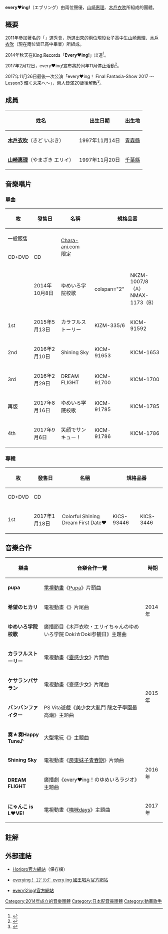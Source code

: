{{prose|time=2016-01-25T08:53:50+00:00}}
{{Lowercase}}
{{藝人
| 姓名 = every♥ing!
| 類型 = 組合
| 圖片 = 
| 圖片簡介 = 
| 圖片尺寸 = 
| 外文名 = 
| 外文 = 
| 英文名 = every♥ing!
| 國籍 = 
| 音樂類型 = [[J-POP|J-POP]]
| 職業 = 歌手
| 活躍年代 = 2014年－2017年11月26日
| 唱片公司 = [[國王唱片|國王唱片]]
| 經紀公司 = [[Horipro|Horipro]]
| 網站 = [http://every-ing.com/   every♥ing!網站]
| 現任成員 =[[山崎惠理|山崎惠理]]、[[木戶衣吹|木戶衣吹]]
}}

'''every♥ing!'''（エブリング）由兩位聲優，[[山崎惠理|山崎惠理]]、[[木戶衣吹|木戶衣吹]]所組成的團體。

== 概要 ==
2011年參加著名的「{{tsl|ja|ホリプロタレントスカウトキャラバン|ホリプロタレントスカウトキャラバン}}」選秀會，所選出來的兩位現役女子高中生[[山崎惠理|山崎惠理]]、[[木戶衣吹|木戶衣吹]]（現在兩位皆已高中畢業）所組成。

2014年秋天在[[King_Records|King Records]]「'''Every♥ing!'''」出道<ref>{{Cite web|publisher=木戸衣吹オフィシャルブログ「おやすみ いぶきんぐ先生」|date=2014-06-01|url=http://ameblo.jp/kido-ibuki/entry-11868112716.html|script-title=ja:アニソンイチバンと重大発表！|language=ja|accessdate=2016-01-25|archive-date=2016-02-01|archive-url=https://web.archive.org/web/20160201030638/http://ameblo.jp/kido-ibuki/entry-11868112716.html|dead-url=no}}</ref>。

2017年2月12日，every♥ing!宣布將於同年11月停止活動<ref>{{Cite web|url=https://every-ing.com/contents/83347|script-title=ja:ファンの皆様、関係者の皆様へ|date=2017-02-12|website=every♥ing!官方網站|accessdate=2017-02-12|language=ja|archive-date=2017-02-12|archive-url=https://web.archive.org/web/20170212102012/https://every-ing.com/contents/83347|dead-url=no}}</ref>。

2017年11月26日最後一次公演「every♥ing！ Final Fantasia-Show 2017 〜Lesson3 輝く未来へ〜」，兩人皆滿20歲後解散<ref>{{Cite web|url=https://every-ing.com/contents/119039|script-title=ja:11月26日公演チケット各プレイガイド受付情報|date=2017-09-14|website=every♥ing!官方網站|accessdate=2017-09-27|language=ja|archive-date=2017-09-27|archive-url=https://web.archive.org/web/20170927202239/https://every-ing.com/contents/119039|dead-url=no}}</ref>。

== 成員 ==
{| class="wikitable"
! 姓名 !! 出生日期 !! 出生地
|-
| '''[[木戶衣吹|木戶衣吹]]'''（きど いぶき） || 1997年11月14日 || [[青森縣|青森縣]] 
|-
| '''[[山崎惠理|山崎惠理]]'''（やまざき エリイ） || 1997年11月20日 || [[千葉縣|千葉縣]] 
|}

== 音樂唱片 ==
=== 單曲 ===
{| class="wikitable" style="font-size:small"
! rowspan="3"|枚 !!rowspan="3"|發售日 !! rowspan="3"|名稱 !! colspan="3"|規格品番!!rowspan="3"|[[Oricon|Oricon]]週榜最高位
|-
! colspan="2"|一般販售 !! rowspan="2"|[[Chara-ani|Chara-ani]].com<br />限定
|-
! CD+DVD !! CD
|-
| ||2014年10月8日||ゆめいろ学院校歌|| colspan="2" {{n/a}} || NKZM-1007/8（A）<br />NMAX-1173（B） || 19位
|-
! 1st
| 2015年5月13日|| カラフルストーリー || KIZM-335/6 || KICM-91592 || NKZM-1187 || 18位
|-
! 2nd
| 2016年2月10日 || Shining Sky || KICM-91653 || KICM-1653 || NKZM-1009/10 || 17位
|-
! 3rd
| 2016年2月29日 || DREAM FLIGHT || KICM-91700 || KICM-1700 || {{n/a}} || 20位
|-
|再版||2017年8月16日||ゆめいろ学院校歌|| KICM-91785 || KICM-1785 || {{n/a}} || 63位
|-
! 4th
| 2017年9月6日 || 笑顔でサンキュー！ || KICM-91786 || KICM-1786 || {{n/a}} || 42位
|}

=== 專輯 ===
{| class="wikitable" style="font-size:small"
! rowspan="2"|枚 !!rowspan="2"|發售日 !! rowspan="2"|名稱 !! colspan="2"|規格品番!!rowspan="2"|[[Oricon|Oricon]]週榜最高位
|-
! CD+DVD !! CD
|-
! 1st
| 2017年1月18日|| Colorful Shining Dream First Date♥ || KICS-93446 || KICS-3446 || 28位
|}

== 音樂合作 ==
{|class="wikitable" style="font-size:small;"
! 樂曲 !! 音樂合作一覽  !! 時期
|-
| '''pupa''' || [[電視動畫|電視動畫]]《[[Pupa|Pupa]]》片頭曲 || rowspan="3"|2014年
|-
| '''希望のヒカリ''' || 電視動畫《{{tsl|ja|召しませロードス島戦記 〜それっておいしいの?〜|召しませロードス島戦記 〜それっておいしいの?〜}}》片尾曲 
|-
| '''ゆめいろ学院校歌''' || 廣播節目《木戸衣吹・エリイちゃんのゆめいろ学院 Doki☆Doki参観日》主題曲
|-
| '''カラフルストーリー''' || 電視動畫《[[靈感少女|靈感少女]]》片頭曲 || rowspan="4"|2015年
|-
| '''ケサランパサラン''' || 電視動畫《靈感少女》片尾曲
|-
| '''バンバンファイター''' || PS Vita遊戲《美少女大亂鬥 龍之子學園最高潮》主題曲
|-
| '''奏★奏Happy Tune♪''' ||大型電玩《{{tsl|ja|スクール オブ ラグナロク|諸神黃昏學園}}》主題曲
|-
| '''Shining Sky''' || 電視動畫《[[房東妹子青春期|房東妹子青春期]]》片頭曲|| rowspan="2"|2016年
|-
| '''DREAM FLIGHT''' || 廣播劇《every♥ing！のゆめいろラジオ》主題曲
|-
| '''にゃんこ is L♥VE!''' || 電視動畫《[[喵咪days|喵咪days]]》主題曲||2017年
|}

== 註解 ==
{{reflist}}

==外部連結==
* {{ja}}[https://web.archive.org/web/20170328105145/http://www.horipro.co.jp/everying/  Horipro官方網站 ]（保存檔）
* {{ja}}[http://www.kingrecords.co.jp/cs/artist/artist.aspx?artist=44617 everying！ ｴﾌﾞﾘﾝｸﾞ every ing 國王唱片官方網站]{{Wayback|url=http://www.kingrecords.co.jp/cs/artist/artist.aspx?artist=44617 |date=20160304083712 }}
* {{ja}}[http://every-ing.com/ every♡ing!官方網站]{{Wayback|url=http://every-ing.com/ |date=20160130121816 }}

{{King Records}}
{{Authority Control}}
{{DEFAULTSORT:every♥ing!}}
[[Category:2014年成立的音樂團體|Category:2014年成立的音樂團體]]
[[Category:日本配音員團體|Category:日本配音員團體]]
[[Category:動畫歌手|Category:動畫歌手]]